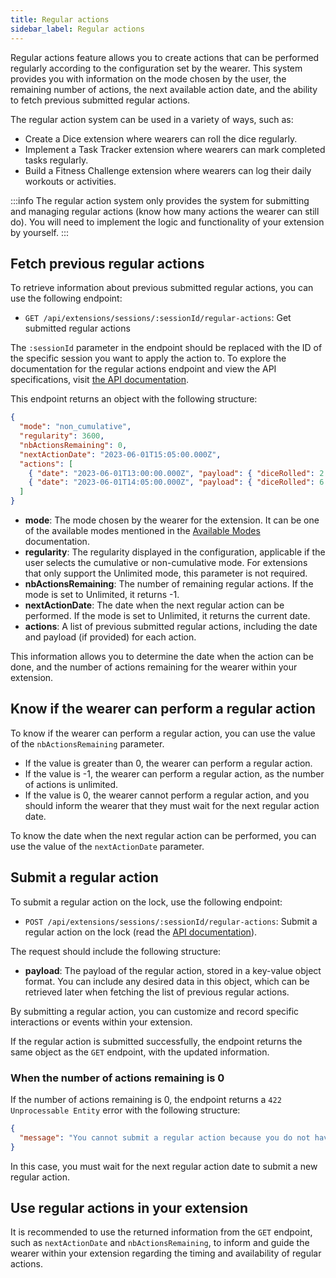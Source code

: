 ```yaml
---
title: Regular actions
sidebar_label: Regular actions
---
```


Regular actions feature allows you to create actions that can be performed regularly according to the configuration set by the wearer. This system provides you with information on the mode chosen by the user, the remaining number of actions, the next available action date, and the ability to fetch previous submitted regular actions.

The regular action system can be used in a variety of ways, such as:

- Create a Dice extension where wearers can roll the dice regularly.
- Implement a Task Tracker extension where wearers can mark completed tasks regularly.
- Build a Fitness Challenge extension where wearers can log their daily workouts or activities.

:::info
The regular action system only provides the system for submitting and managing regular actions (know how many actions the wearer can still do). You will need to implement the logic and functionality of your extension by yourself.
:::

## Fetch previous regular actions

To retrieve information about previous submitted regular actions, you can use the following endpoint:
- `GET /api/extensions/sessions/:sessionId/regular-actions`:  Get submitted regular actions

The `:sessionId` parameter in the endpoint should be replaced with the ID of the specific session you want to apply the action to. To explore the documentation for the regular actions endpoint and view the API specifications, visit [the API documentation](https://api.chaster.app/api#/Partner%20Extensions/SessionRegularActionController_getRegularActions).

This endpoint returns an object with the following structure:

```json
{
  "mode": "non_cumulative",
  "regularity": 3600,
  "nbActionsRemaining": 0,
  "nextActionDate": "2023-06-01T15:05:00.000Z",
  "actions": [
    { "date": "2023-06-01T13:00:00.000Z", "payload": { "diceRolled": 2 } },
    { "date": "2023-06-01T14:05:00.000Z", "payload": { "diceRolled": 6 } },
  ]
}
```

- **mode**: The mode chosen by the wearer for the extension. It can be one of the available modes mentioned in the [Available Modes](/api/extensions-api/configuration#available-modes) documentation.
- **regularity**: The regularity displayed in the configuration, applicable if the user selects the cumulative or non-cumulative mode. For extensions that only support the Unlimited mode, this parameter is not required.
- **nbActionsRemaining**: The number of remaining regular actions. If the mode is set to Unlimited, it returns -1.
- **nextActionDate**: The date when the next regular action can be performed. If the mode is set to Unlimited, it returns the current date.
- **actions**: A list of previous submitted regular actions, including the date and payload (if provided) for each action.

This information allows you to determine the date when the action can be done, and the number of actions remaining for the wearer within your extension.

## Know if the wearer can perform a regular action

To know if the wearer can perform a regular action, you can use the value of the `nbActionsRemaining` parameter.

- If the value is greater than 0, the wearer can perform a regular action.
- If the value is -1, the wearer can perform a regular action, as the number of actions is unlimited.
- If the value is 0, the wearer cannot perform a regular action, and you should inform the wearer that they must wait for the next regular action date.

To know the date when the next regular action can be performed, you can use the value of the `nextActionDate` parameter.

## Submit a regular action

To submit a regular action on the lock, use the following endpoint:
- `POST /api/extensions/sessions/:sessionId/regular-actions`: Submit a regular action on the lock (read the [API documentation](https://api.chaster.app/api#/Partner%20Extensions/SessionRegularActionController_submitRegularAction)).

The request should include the following structure:

- **payload**: The payload of the regular action, stored in a key-value object format. You can include any desired data in this object, which can be retrieved later when fetching the list of previous regular actions.

By submitting a regular action, you can customize and record specific interactions or events within your extension.

If the regular action is submitted successfully, the endpoint returns the same object as the `GET` endpoint, with the updated information.

### When the number of actions remaining is 0

If the number of actions remaining is 0, the endpoint returns a `422 Unprocessable Entity` error with the following structure:

```json
{
  "message": "You cannot submit a regular action because you do not have any action remaining. Please wait for the next regular action date and try again."
}
```

In this case, you must wait for the next regular action date to submit a new regular action.

## Use regular actions in your extension

It is recommended to use the returned information from the `GET` endpoint, such as `nextActionDate` and `nbActionsRemaining`, to inform and guide the wearer within your extension regarding the timing and availability of regular actions.
